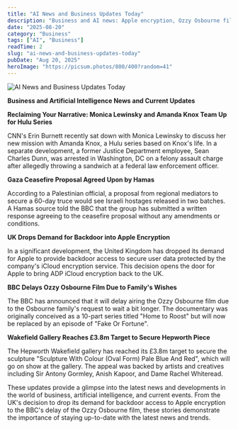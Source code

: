 ```yaml
---
title: "AI News and Business Updates Today"
description: "Business and AI news: Apple encryption, Ozzy Osbourne film, and more updates."
date: "2025-08-20"
category: "Business"
tags: ["AI", "Business"]
readTime: 2
slug: "ai-news-and-business-updates-today"
pubDate: "Aug 20, 2025"
heroImage: "https://picsum.photos/800/400?random=41"
---
```


![AI News and Business Updates Today](https://picsum.photos/800/400?random=41)

**Business and Artificial Intelligence News and Current Updates**

**Reclaiming Your Narrative: Monica Lewinsky and Amanda Knox Team Up for Hulu Series**

CNN's Erin Burnett recently sat down with Monica Lewinsky to discuss her new mission with Amanda Knox, a Hulu series based on Knox's life. In a separate development, a former Justice Department employee, Sean Charles Dunn, was arrested in Washington, DC on a felony assault charge after allegedly throwing a sandwich at a federal law enforcement officer.

**Gaza Ceasefire Proposal Agreed Upon by Hamas**

According to a Palestinian official, a proposal from regional mediators to secure a 60-day truce would see Israeli hostages released in two batches. A Hamas source told the BBC that the group has submitted a written response agreeing to the ceasefire proposal without any amendments or conditions.

**UK Drops Demand for Backdoor into Apple Encryption**

In a significant development, the United Kingdom has dropped its demand for Apple to provide backdoor access to secure user data protected by the company's iCloud encryption service. This decision opens the door for Apple to bring ADP iCloud encryption back to the UK.

**BBC Delays Ozzy Osbourne Film Due to Family's Wishes**

The BBC has announced that it will delay airing the Ozzy Osbourne film due to the Osbourne family's request to wait a bit longer. The documentary was originally conceived as a 10-part series titled "Home to Roost" but will now be replaced by an episode of "Fake Or Fortune".

**Wakefield Gallery Reaches £3.8m Target to Secure Hepworth Piece**

The Hepworth Wakefield gallery has reached its £3.8m target to secure the sculpture "Sculpture With Colour (Oval Form) Pale Blue And Red", which will go on show at the gallery. The appeal was backed by artists and creatives including Sir Antony Gormley, Anish Kapoor, and Dame Rachel Whiteread.

These updates provide a glimpse into the latest news and developments in the world of business, artificial intelligence, and current events. From the UK's decision to drop its demand for backdoor access to Apple encryption to the BBC's delay of the Ozzy Osbourne film, these stories demonstrate the importance of staying up-to-date with the latest news and trends.
